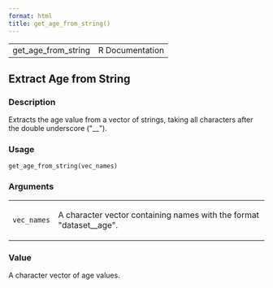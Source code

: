 ```yaml
---
format: html
title: get_age_from_string()
---
```


<html><head>
<meta http-equiv="Content-Type" content="text/html; charset=utf-8" />
<meta name="viewport" content="width=device-width, initial-scale=1.0, user-scalable=yes" />
<link rel="stylesheet" href="https://cdn.jsdelivr.net/npm/katex@0.15.3/dist/katex.min.css">
<script type="text/javascript">
const macros = { "\\R": "\\textsf{R}", "\\code": "\\texttt"};
function processMathHTML() {
    var l = document.getElementsByClassName('reqn');
    for (let e of l) { katex.render(e.textContent, e, { throwOnError: false, macros }); }
    return;
}</script>
<script defer src="https://cdn.jsdelivr.net/npm/katex@0.15.3/dist/katex.min.js"
    onload="processMathHTML();"></script>
<link rel="stylesheet" type="text/css" href="R.css" />
</head><body><div class="container"><main>

<table style="width: 100%;"><tr><td>get_age_from_string</td><td style="text-align: right;">R Documentation</td></tr></table>

<h2>Extract Age from String</h2>

<h3>Description</h3>

<p>Extracts the age value from a vector of strings, taking all characters
after the double underscore (&quot;__&quot;).
</p>


<h3>Usage</h3>

<pre><code class='language-R'>get_age_from_string(vec_names)
</code></pre>


<h3>Arguments</h3>

<table role = "presentation">
<tr><td><code id="vec_names">vec_names</code></td>
<td>
<p>A character vector containing names with the format &quot;dataset__age&quot;.</p>
</td></tr>
</table>


<h3>Value</h3>

<p>A character vector of age values.
</p>

</main>

</div>
</body></html>

